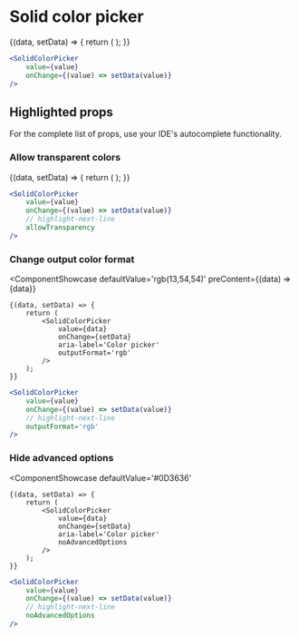 # Solid color picker


<ComponentShowcase defaultValue='#0D3636'>
	{(data, setData) => {
		return (
			<SolidColorPicker
				value={data}
				onChange={setData}
				aria-label='Color picker'
			/>
		);
	}}
</ComponentShowcase>

```jsx
<SolidColorPicker
	value={value}
	onChange={(value) => setData(value)}
/>
```

## Highlighted props

For the complete list of props, use your IDE's autocomplete functionality.

### Allow transparent colors

<ComponentShowcase defaultValue='#0D3636'>
	{(data, setData) => {
		return (
			<SolidColorPicker
				value={data}
				onChange={setData}
				aria-label='Color picker'
				allowTransparency
			/>
		);
	}}
</ComponentShowcase>

```jsx
<SolidColorPicker
	value={value}
	onChange={(value) => setData(value)}
	// highlight-next-line
	allowTransparency
/>
```

### Change output color format

<ComponentShowcase
	defaultValue='rgb(13,54,54)'
	preContent={(data) => <span className='es:text-sm es:font-mono'>{data}</span>}
>
	{(data, setData) => {
		return (
			<SolidColorPicker
				value={data}
				onChange={setData}
				aria-label='Color picker'
				outputFormat='rgb'
			/>
		);
	}}
</ComponentShowcase>

```jsx
<SolidColorPicker
	value={value}
	onChange={(value) => setData(value)}
	// highlight-next-line
	outputFormat='rgb'
/>
```

### Hide advanced options

<ComponentShowcase
	defaultValue='#0D3636'
>
	{(data, setData) => {
		return (
			<SolidColorPicker
				value={data}
				onChange={setData}
				aria-label='Color picker'
				noAdvancedOptions
			/>
		);
	}}
</ComponentShowcase>

```jsx
<SolidColorPicker
	value={value}
	onChange={(value) => setData(value)}
	// highlight-next-line
	noAdvancedOptions
/>
```
